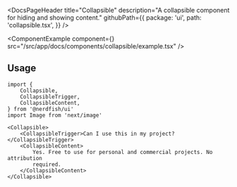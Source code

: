 <DocsPageHeader
	title="Collapsible"
	description="A collapsible component for hiding and showing content."
	githubPath={{
		package: 'ui',
		path: 'collapsible.tsx',
	}}
/>

<ComponentExample
	component={<CollapsibleExample />}
	src="/src/app/docs/components/collapsible/example.tsx"
/>

## Usage

```tsx
import {
	Collapsible,
	CollapsibleTrigger,
	CollapsibleContent,
} from '@nerdfish/ui'
import Image from 'next/image'
```

```tsx
<Collapsible>
	<CollapsibleTrigger>Can I use this in my project?</CollapsibleTrigger>
	<CollapsibleContent>
		Yes. Free to use for personal and commercial projects. No attribution
		required.
	</CollapsibleContent>
</Collapsible>
```

